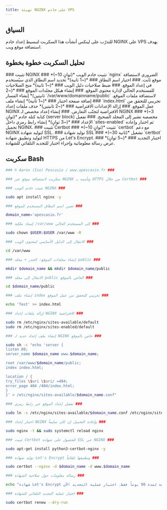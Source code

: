 ```yaml
---
title: تهيئة NGINX على خادم VPS
---
```


## السياق

للتدرّب على لينكس أنشأت هذا السكربت لتبسيط إعداد خادم NGINX على VPS بهدف استضافة موقع ويب.

## تحليل السكربت خطوة بخطوة
<DynamicCallout>
<Steps>
<Step>
### تثبيت NGINX ###
*(~10 ثوانٍ)* تثبيت خادم الويب `nginx` الضروري لاستضافة موقع ثابت.
</Step>

<Step>
### اختيار اسم النطاق ###
*(~1 ثانية)* تحديد اسم النطاق الذي سيُستخدم في إعداد الموقع.
</Step>

<Step>
### ضبط صلاحيات دليل الويب ###
*(~1 ثانية)* منح الصلاحيات للمستخدم الحالي لإدارة محتوى الموقع.
</Step>

<Step>
### إنشاء هيكل مجلدات الموقع ###
*(~2 ثانيتين)* إنشاء المسار `/var/www/domainname/public` لاستضافة ملفات الموقع.
</Step>

<Step>
### إضافة صفحة اختبار ###
*(~1 ثانية)* إنشاء ملف `index.html` تجريبي للتحقق من عمل الموقع.
</Step>

<Step>
### إزالة الإعدادات الافتراضية ###
*(~2 ثانيتين)* حذف ملفات إعداد NGINX الافتراضية لتجنّب التعارض.
</Step>

<Step>
### إنشاء إعداد مخصص لـ NGINX ###
*(~3 ثوانٍ)* كتابة كتلة خادم (server block) مخصصة تشير إلى المجلد الصحيح.
</Step>

<Step>
### تفعيل الإعداد ###
*(~3 ثوانٍ)* إنشاء رابط رمزي داخل `sites-enabled` ثم اختبار وإعادة تحميل NGINX.
</Step>

<Step>
### تثبيت Certbot ###
*(~10 ثوانٍ)* تثبيت `certbot` مع دعم NGINX لتوليد شهادة SSL.
</Step>

<Step>
### توليد شهادة SSL ###
*(~30 ثانية)* تشغيل `certbot` لتوليد وتطبيق شهادة HTTPS من Let's Encrypt.
</Step>

<Step>
### اختبار التجديد ###
*(~5 ثوانٍ)* عرض رسالة معلوماتية وإجراء اختبار للتجديد التلقائي للشهادة.
</Step>
</Steps>
</DynamicCallout>

## سكربت Bash

```bash {title="config-nginx-vps.sh"}
### © Aaron (Iso) Pescasio / www.apescasio.fr ###

### سكربت لاستضافة موقع عبر NGINX وتأمينه بـ HTTPS من خلال Certbot ###

### تثبيت خادم الويب NGINX ###

sudo apt install nginx -y

### تعيين اسم النطاق المستخدم للموقع ###

domain_name='apescasio.fr'

### إسناد ملكية /var/www إلى المستخدم الحالي ###

sudo chown $USER:$USER /var/www -R

### الانتقال إلى الدليل الأساسي لمحتوى الويب ###

cd /var/www

### إنشاء مجلدات الموقع: الجذر + مجلد public ###

mkdir $domain_name && mkdir $domain_name/public

### الانتقال إلى مجلد public الخاص بالموقع ###

cd $domain_name/public

### إنشاء ملف index تجريبي للتحقق من عمل الموقع ###

echo 'Test' >> index.html

### إزالة ملفات إعداد NGINX الافتراضية ###

sudo rm /etc/nginx/sites-available/default
sudo rm /etc/nginx/sites-enabled/default

### إنشاء ملف إعداد جديد لـ NGINX خاص بالموقع ###

sudo sh -c "echo 'server {
listen 80;
server_name $domain_name www.$domain_name;

root /var/www/$domain_name/public;
index index.html;

location / {
try_files \$uri \$uri/ =404;
error_page 404 /404/index.html;
}
}' > /etc/nginx/sites-available/$domain_name.conf"

### تفعيل إعداد الموقع عبر رابط رمزي ###

sudo ln -s /etc/nginx/sites-available/$domain_name.conf /etc/nginx/sites-enabled/

### اختبار إعداد NGINX وإعادة التحميل إن كان سليماً ###

sudo nginx -t && sudo systemctl reload nginx

### تثبيت Certbot للحصول على شهادة SSL عبر NGINX ###

sudo apt-get install python3-certbot-nginx -y

### توليد شهادة Let's Encrypt وتطبيقها تلقائياً ###

sudo certbot --nginx -d $domain_name -d www.$domain_name

### رسالة معلومات حول صلاحية الشهادة ###

echo "شهادة Let's Encrypt صالحة لمدة 90 يوماً فقط. اختبار عملية التجديد الآن."

### اختبار عملية التجديد التلقائي للشهادة ###

sudo certbot renew --dry-run
```
